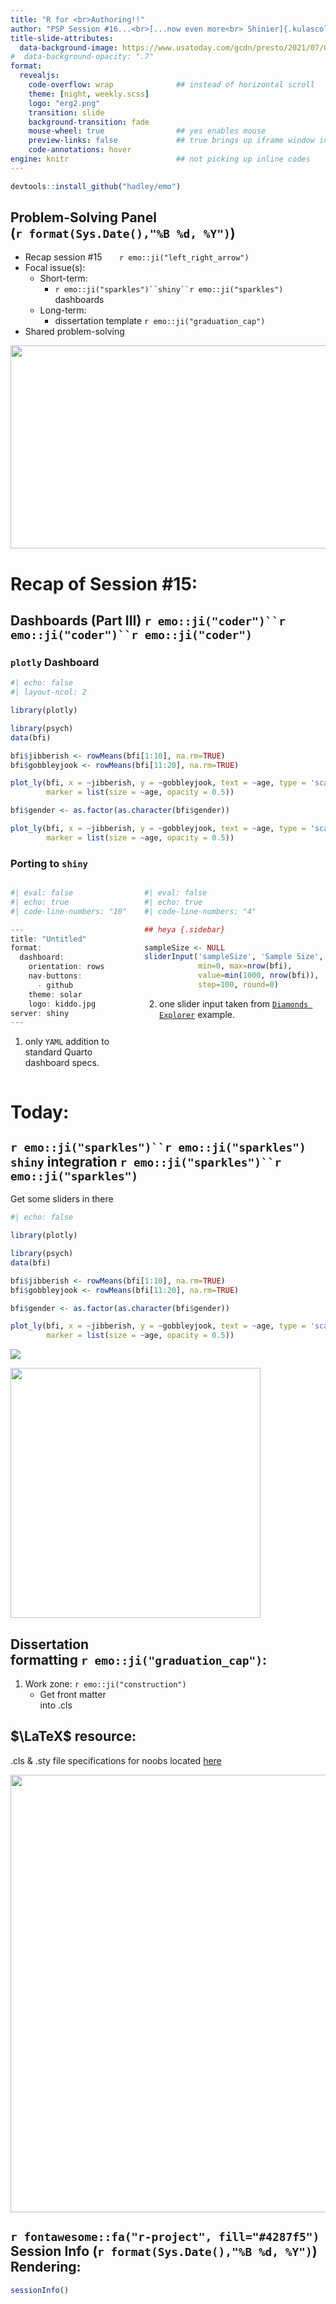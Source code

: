 ```yaml
---
title: "R for <br>Authoring!!" 
author: "PSP Session #16...<br>[...now even more<br> Shinier]{.kulascol3}"
title-slide-attributes: 
  data-background-image: https://www.usatoday.com/gcdn/presto/2021/07/06/USAT/a2b942d5-92aa-4d0a-8ba6-81e92ba879bb-RamilFhero.jpg
#  data-background-opacity: ".7"
format:
  revealjs:
    code-overflow: wrap              ## instead of horizontal scroll
    theme: [night, weekly.scss]
    logo: "erg2.png"
    transition: slide
    background-transition: fade
    mouse-wheel: true                ## yes enables mouse
    preview-links: false             ## true brings up iframe window instead of "site"
    code-annotations: hover 
engine: knitr                        ## not picking up inline codes
---
```


```r
devtools::install_github("hadley/emo")
```

## Problem-Solving Panel <br>(`r format(Sys.Date(),"%B %d, %Y")`)

::: {layout="[80,20]"}
::: first-column
-   Recap session #15&nbsp;&nbsp;&nbsp;&nbsp;&nbsp;&nbsp;&nbsp;`r emo::ji("left_right_arrow")`
-   Focal issue(s):
    -   Short-term:
        - `r emo::ji("sparkles")``shiny``r emo::ji("sparkles")` dashboards 
    -   Long-term:
        -   dissertation template `r emo::ji("graduation_cap")`
-   Shared problem-solving
:::

::: second-column
:::
:::

![](img/title15.JPG){.absolute top="170" right="-120" width="550" height="325"}

# Recap of Session #15: 

## Dashboards (Part III) `r emo::ji("coder")``r emo::ji("coder")``r emo::ji("coder")`

::: panel-tabset

### `plotly` Dashboard

```r
#| echo: false
#| layout-ncol: 2

library(plotly)

library(psych)
data(bfi)

bfi$jibberish <- rowMeans(bfi[1:10], na.rm=TRUE)
bfi$gobbleyjook <- rowMeans(bfi[11:20], na.rm=TRUE)

plot_ly(bfi, x = ~jibberish, y = ~gobbleyjook, text = ~age, type = 'scatter', mode = 'markers', color=~gender,
        marker = list(size = ~age, opacity = 0.5))

bfi$gender <- as.factor(as.character(bfi$gender))

plot_ly(bfi, x = ~jibberish, y = ~gobbleyjook, text = ~age, type = 'scatter', mode = 'markers', color=~gender,
        marker = list(size = ~age, opacity = 0.5))

```

### Porting to `shiny`

:::: {.columns}
::: {.column width="40%"}
```r
#| eval: false
#| echo: true
#| code-line-numbers: "10"

---
title: "Untitled"
format: 
  dashboard:
    orientation: rows
    nav-buttons: 
      - github
    theme: solar
    logo: kiddo.jpg
server: shiny                              # <1>
---
```
1. only `YAML` addition to standard Quarto dashboard specs.
:::

::: {.column width="60%"}

```r
#| eval: false
#| echo: true
#| code-line-numbers: "4"

## heya {.sidebar}

sampleSize <- NULL
sliderInput('sampleSize', 'Sample Size',        # <2>
            min=0, max=nrow(bfi),
            value=min(1000, nrow(bfi)), 
            step=100, round=0)
```
2. one slider input taken from [`Diamonds Explorer`](https://quarto.org/docs/dashboards/interactivity/shiny-r.html#walkthrough) example.

:::
::::
:::

# Today: 

## `r emo::ji("sparkles")``r emo::ji("sparkles")` `shiny` integration `r emo::ji("sparkles")``r emo::ji("sparkles")`

:::: {layout="[30,70]"}

::: calloutspace

Get some sliders in there

:::

::: plot

```r
#| echo: false

library(plotly)

library(psych)
data(bfi)

bfi$jibberish <- rowMeans(bfi[1:10], na.rm=TRUE)
bfi$gobbleyjook <- rowMeans(bfi[11:20], na.rm=TRUE)

bfi$gender <- as.factor(as.character(bfi$gender))

plot_ly(bfi, x = ~jibberish, y = ~gobbleyjook, text = ~age, type = 'scatter', mode = 'markers', color=~gender,
        marker = list(size = ~age, opacity = 0.5))

```
:::

::::

::: {.fragment}
![](https://seeklogo.com/images/W/white-castle-logo-CD79E34B20-seeklogo.com.png){.absolute bottom="200" left="-30"}
:::

::: {.fragment}
![](https://images.vexels.com/media/users/3/143047/isolated/preview/b0c9678466af11dd45a62163bdcf03fe-fast-food-hamburger-flat-icon.png){.absolute height="400" bottom="-50" left="0"}

:::

## Dissertation <br>formatting `r emo::ji("graduation_cap")`:


:::: {layout="[45,55]"}

::: listing

1. Work zone: `r emo::ji("construction")`
    + Get front matter <br>into .cls

::: {.callout-tip}
## $\LaTeX$ resource:

.cls & .sty file specifications for noobs located [here](https://latex-ninja.com/2020/03/25/your-first-time-tweaking-a-cls-file-on-the-example-of-creating-switchable-colour-themes/)
:::
    
:::

::: next

:::

::::
    
![](https://i.pinimg.com/474x/c9/c6/7d/c9c67de138b8b5d9274c3791ba71ff5c.jpg){.absolute right="-30" bottom="0" height="700"}

## `r fontawesome::fa("r-project", fill="#4287f5")` Session Info (`r format(Sys.Date(),"%B %d, %Y")`) Rendering:

```r
sessionInfo()
```